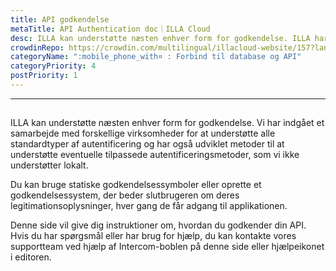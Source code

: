 ```yaml
---
title: API godkendelse
metaTitle: API Authentication doc｜ILLA Cloud
desc: ILLA kan understøtte næsten enhver form for godkendelse. ILLA har indgået et samarbejde med forskellige virksomheder for at understøtte alle standardtyper af autentificering og har også udviklet metoder til at understøtte eventuelle tilpassede autentificeringsmetoder, som vi ikke understøtter lokalt.
crowdinRepo: https://crowdin.com/multilingual/illacloud-website/157?languages=da&filter=basic&value=0
categoryName: ":mobile_phone_with¤ : Forbind til database og API"
categoryPriority: 4
postPriority: 1
---
```


* * *

## <h2 hidden>API godkendelse</h2>

ILLA kan understøtte næsten enhver form for godkendelse. Vi har indgået et samarbejde med forskellige virksomheder for at understøtte alle standardtyper af autentificering og har også udviklet metoder til at understøtte eventuelle tilpassede autentificeringsmetoder, som vi ikke understøtter lokalt.

Du kan bruge statiske godkendelsessymboler eller oprette et godkendelsessystem, der beder slutbrugeren om deres legitimationsoplysninger, hver gang de får adgang til applikationen.

Denne side vil give dig instruktioner om, hvordan du godkender din API. Hvis du har spørgsmål eller har brug for hjælp, du kan kontakte vores supportteam ved hjælp af Intercom-boblen på denne side eller hjælpeikonet i editoren.
